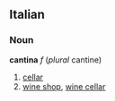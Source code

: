 ==Italian==
===Noun===
'''cantina''' ''f'' (''plural'' cantine)
#[[cellar]]
#[[wine shop]], [[wine cellar]]